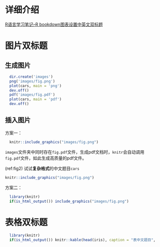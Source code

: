 \mainmatter

# 详细介绍

[R语言学习笔记--R bookdown图表设置中英文双标题](https://www.jianshu.com/p/addd3a2bdf27)

# 图片双标题 {#intro}

## 生成图片

```{r}
  dir.create('images')
  png('images/fig.png')
  plot(cars, main = 'png')
  dev.off()
  pdf('images/fig.pdf')
  plot(cars, main = 'pdf')
  dev.off()
```

## 插入图片

方案一：

```{r fig1, out.width='50%', bicap=c('中文题目','English caption'), fig.cap="中文题目", fig.align="center"}
  knitr::include_graphics("images/fig.png")
```
`images`文件夹中同时存在`fig.pdf`文件，生成pdf文档时，`knitr`会自动调用`fig.pdf`文件，如此生成高质量的pdf文件。

(ref:fig2) 试试**复杂格式**的中文题目`cars` 

```{r fig2, out.width='50%',fig.cap='(ref:fig2)', bicap = c('(ref:fig2)',"English caption2"), , fig.align="center"}
knitr::include_graphics("images/fig.png") 
```

方案二：

\begin{figure}
```{r, out.width='50%', fig.align="center", echo = FALSE}
  knitr::include_graphics("images/fig.png")
```
\bicaption{在不同调谐因子\textit{k}下的缺损文件可比较性实验结果}{Incompletele comparable probability in different factor k}
\label{fig:fig3}
\end{figure}


```{r fig3, echo = FALSE, out.width='50%', fig.align="center", fig.cap="在不同调谐因子k下的缺损文件可比较性实验结果"}
  library(knitr)
  if(is_html_output()) include_graphics("images/fig.png")
```

# 表格双标题 {#table}

\begin{table}[!htbp]
	\centering
	\bicaption{表中文题目}{Table English caption}
	\label{tab:Tab1}
  ```{r, echo = FALSE}
  knitr::kable( head(iris), booktabs = TRUE)
  ```
\end{table}

```{r Tab1, echo = FALSE}
  library(knitr)
  if(is_html_output()) knitr::kable(head(iris), caption = "表中文题目", booktabs = TRUE)
```


